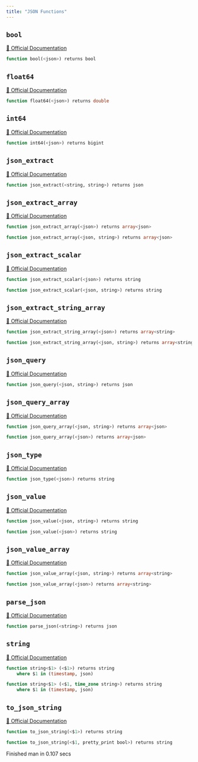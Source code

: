 ```yaml
---
title: "JSON Functions"
---
```


## `bool`
[🔗 Official Documentation](https://cloud.google.com/bigquery/docs/reference/standard-sql/json_functions#bool_for_json)

```sql
function bool(<json>) returns bool
```


## `float64`
[🔗 Official Documentation](https://cloud.google.com/bigquery/docs/reference/standard-sql/json_functions#float64_for_json)

```sql
function float64(<json>) returns double
```


## `int64`
[🔗 Official Documentation](https://cloud.google.com/bigquery/docs/reference/standard-sql/json_functions#int64_for_json)

```sql
function int64(<json>) returns bigint
```


## `json_extract`
[🔗 Official Documentation](https://cloud.google.com/bigquery/docs/reference/standard-sql/json_functions#json_extract)

```sql
function json_extract(<string, string>) returns json
```


## `json_extract_array`
[🔗 Official Documentation](https://cloud.google.com/bigquery/docs/reference/standard-sql/json_functions#json_extract_array)

```sql
function json_extract_array(<json>) returns array<json>
```


```sql
function json_extract_array(<json, string>) returns array<json>
```


## `json_extract_scalar`
[🔗 Official Documentation](https://cloud.google.com/bigquery/docs/reference/standard-sql/json_functions#json_extract_scalar)

```sql
function json_extract_scalar(<json>) returns string
```


```sql
function json_extract_scalar(<json, string>) returns string
```


## `json_extract_string_array`
[🔗 Official Documentation](https://cloud.google.com/bigquery/docs/reference/standard-sql/json_functions#json_extract_string_array)

```sql
function json_extract_string_array(<json>) returns array<string>
```


```sql
function json_extract_string_array(<json, string>) returns array<string>
```


## `json_query`
[🔗 Official Documentation](https://cloud.google.com/bigquery/docs/reference/standard-sql/json_functions#json_query)

```sql
function json_query(<json, string>) returns json
```


## `json_query_array`
[🔗 Official Documentation](https://cloud.google.com/bigquery/docs/reference/standard-sql/json_functions#json_query_array)

```sql
function json_query_array(<json, string>) returns array<json>
```


```sql
function json_query_array(<json>) returns array<json>
```


## `json_type`
[🔗 Official Documentation](https://cloud.google.com/bigquery/docs/reference/standard-sql/json_functions#json_type)

```sql
function json_type(<json>) returns string
```


## `json_value`
[🔗 Official Documentation](https://cloud.google.com/bigquery/docs/reference/standard-sql/json_functions#json_value)

```sql
function json_value(<json, string>) returns string
```


```sql
function json_value(<json>) returns string
```


## `json_value_array`
[🔗 Official Documentation](https://cloud.google.com/bigquery/docs/reference/standard-sql/json_functions#json_value_array)

```sql
function json_value_array(<json, string>) returns array<string>
```


```sql
function json_value_array(<json>) returns array<string>
```


## `parse_json`
[🔗 Official Documentation](https://cloud.google.com/bigquery/docs/reference/standard-sql/json_functions#parse_json)

```sql
function parse_json(<string>) returns json
```


## `string`
[🔗 Official Documentation](https://cloud.google.com/bigquery/docs/reference/standard-sql/json_functions#string_for_json)

```sql
function string<$1> (<$1>) returns string
	where $1 in (timestamp, json)
```


```sql
function string<$1> (<$1, time_zone string>) returns string
	where $1 in (timestamp, json)
```


## `to_json_string`
[🔗 Official Documentation](https://cloud.google.com/bigquery/docs/reference/standard-sql/json_functions#to_json_string)

```sql
function to_json_string(<$1>) returns string
```


```sql
function to_json_string(<$1, pretty_print bool>) returns string
```


   Finished man in 0.107 secs

